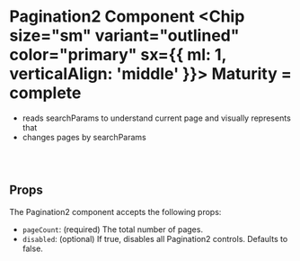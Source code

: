 


<Meta of={Pagination2Stories} />

# Pagination2 Component <Chip size="sm" variant="outlined" color="primary" sx={{ ml: 1, verticalAlign: 'middle' }}> Maturity = complete </Chip>

<Canvas of={Pagination2Stories.Default} />

  - reads searchParams to understand current page and visually represents that
  - changes pages by searchParams

```jsx
import { Pagination2 } from 'switchless';
<Pagination2 pageCount={10} />
```

## Props

The Pagination2 component accepts the following props:
- `pageCount`: (required) The total number of pages.
- `disabled`: (optional) If true, disables all Pagination2 controls. Defaults to false.



